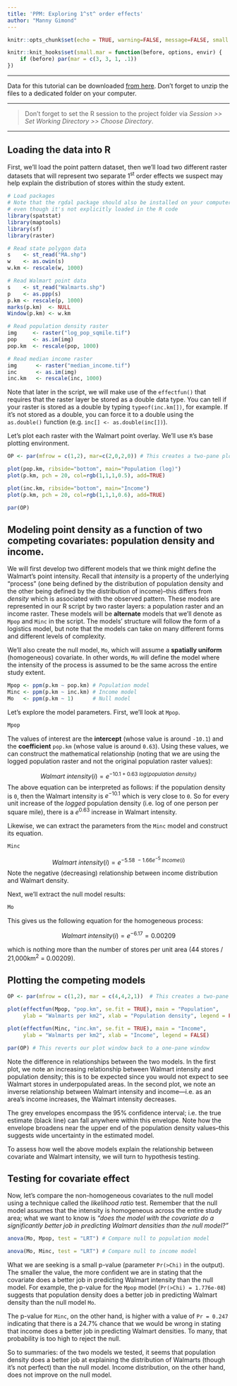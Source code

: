 ```yaml
---
title: 'PPM: Exploring 1^st^ order effects'
author: "Manny Gimond"
---
```


```r
knitr::opts_chunk$set(echo = TRUE, warning=FALSE, message=FALSE, small.mar=TRUE)

knitr::knit_hooks$set(small.mar = function(before, options, envir) {
    if (before) par(mar = c(3, 3, 1, .1))  
})

```

------------------------------------------------------------------------

[Data for this tutorial can be downloaded [from here](./data.zip). Don't forget to unzip the files to a dedicated folder on your computer.]{.block1}

-----

> Don't forget to set the R session to the project folder via *Session \>\> Set Working Directory \>\> Choose Directory*.

-----

## Loading the data into R

First, we'll load the point pattern dataset, then we'll load two different raster datasets that will represent two separate 1^st^  order effects we suspect may help explain the distribution of stores within the study extent.

```r
# Load packages
# Note that the rgdal package should also be installed on your computer 
# even though it's not explicitly loaded in the R code
library(spatstat)
library(maptools)
library(sf)
library(raster)

# Read state polygon data
s    <- st_read("MA.shp")
w    <- as.owin(s)
w.km <- rescale(w, 1000)

# Read Walmart point data
s    <- st_read("Walmarts.shp")
p    <- as.ppp(s)
p.km <- rescale(p, 1000)
marks(p.km)  <- NULL
Window(p.km) <- w.km

# Read population density raster
img     <- raster("log_pop_sqmile.tif")
pop     <- as.im(img)
pop.km  <- rescale(pop, 1000)

# Read median income raster
img      <- raster("median_income.tif")
inc      <- as.im(img)
inc.km   <- rescale(inc, 1000)
```

Note that later in the script, we will make use of the `effectfun()` that requires that the raster layer be stored as a double data type. You can tell if your raster is stored as a double by typing `typeof(inc.km[])`, for example. If it's not stored as a double, you can force it to a double using the `as.double()` function (e.g. `inc[] <- as.double(inc[])`). 

Let's plot each raster with the Walmart point overlay. We'll use `R`'s base plotting environment.

```r
OP <- par(mfrow = c(1,2), mar=c(2,0,2,0)) # This creates a two-pane plotting window

plot(pop.km, ribside="bottom", main="Population (log)")
plot(p.km, pch = 20, col=rgb(1,1,1,0.5), add=TRUE)

plot(inc.km, ribside="bottom", main="Income")
plot(p.km, pch = 20, col=rgb(1,1,1,0.6), add=TRUE)

par(OP)
```

## Modeling point density as a function of two competing covariates: population density and income.

We will first develop two different models that we think might define the Walmart's point intensity. Recall that *intensity* is a property of the underlying "process" (one being defined by the distribution of population density and the other being defined by the distribution of income)--this differs from *density* which is associated with the observed pattern. These models are represented in our R script by two raster layers: a population raster and an income raster. These models will be  **alternate** models that we'll denote as `Mpop` and `Minc` in the script. The models' structure will follow the form of a logistics model, but note that the models can take on many different forms and different levels of complexity.

We'll also create the null model, `Mo`, which will assume a **spatially uniform** (homogeneous) covariate. In other words, `Mo` will define the model where the intensity of the process is assumed to be the same across the entire study extent.

```r
Mpop <- ppm(p.km ~ pop.km) # Population model
Minc <- ppm(p.km ~ inc.km) # Income model
Mo   <- ppm(p.km ~ 1)      # Null model
```

Let's explore the model parameters. First, we'll look at `Mpop`.

```r
Mpop
```

The values of interest are the **intercept** (whose value is around `-10.1`) and the **coefficient** `pop.km` (whose value is around `0.63`). Using these values, we can construct the mathematical relationship (noting that we are using the logged population raster and not the original population raster values):

$$
Walmart\ intensity(i)= e^{−10.1 + 0.63\ log(population\ density_i)}
$$ The above equation can be interpreted as follows: if the population density is `0`, then the Walmart intensity is $e^{−10.1}$ which is very close to `0`. So for every unit increase of the *logged* population density (i.e. log of one person per square mile), there is a $e^{0.63}$ increase in Walmart intensity.

Likewise, we can extract the parameters from the `Minc` model and construct its equation.

```r
Minc
```

$$
Walmart\ intensity(i) = e^{−5.58\ −1.66e^{−5}\ Income(i)}
$$ Note the negative (decreasing) relationship between income distribution and Walmart density.

Next, we'll extract the null model results:

```r
Mo
```

This gives us the following equation for the homogeneous process:

$$
Walmart\ intensity(i) = e^{−6.17} = 0.00209
$$

which is nothing more than the number of stores per unit area (44 stores / 21,000km^2^ = 0.00209).

## Plotting the competing models

```r
OP <- par(mfrow = c(1,2), mar = c(4,4,2,1))  # This creates a two-pane plotting window

plot(effectfun(Mpop, "pop.km", se.fit = TRUE), main = "Population",
     ylab = "Walmarts per km2", xlab = "Population density", legend = FALSE)

plot(effectfun(Minc, "inc.km", se.fit = TRUE), main = "Income",
     ylab = "Walmarts per km2", xlab = "Income", legend = FALSE)

par(OP) # This reverts our plot window back to a one-pane window
```

Note the difference in relationships between the two models. In the first plot, we note an increasing relationship between Walmart intensity and population density; this is to be expected since you would not expect to see Walmart stores in underpopulated areas. In the second plot, we note an inverse relationship between Walmart intensity and income---i.e. as an area's income increases, the Walmart intensity decreases.

The grey envelopes encompass the 95% confidence interval; i.e. the true estimate (black line) can fall anywhere within this envelope. Note how the envelope broadens near the upper end of the population density values--this suggests wide uncertainty in the estimated model.

To assess how well the above models explain the relationship between covariate and Walmart intensity, we will turn to hypothesis testing.

## Testing for covariate effect

Now, let's compare the non-homogeneous covariates to the null model using a technique called the *likelihood ratio* test. Remember that the null model assumes that the intensity is homogeneous across the entire study area; what we want to know is *"does the model with the covariate do a significantly better job in predicting Walmart densities than the null model?"*

```r
anova(Mo, Mpop, test = "LRT") # Compare null to population model
```

```r
anova(Mo, Minc, test = "LRT") # Compare null to income model
```

What we are seeking is a small p-value (parameter `Pr(>Chi)` in the output). The smaller the value, the more confident we are in stating that the covariate does a better job in predicting Walmart intensity than the null model. For example, the p-value for the `Mpop` model (`Pr(>Chi) = 1.776e-08`) suggests that population density does a better job in predicting Walmart density than the null model `Mo`.

The p-value for `Minc`, on the other hand, is higher with a value of `Pr = 0.247` indicating that there is a 24.7% chance that we would be wrong in stating that income does a better job in predicting Walmart densities. To many, that probability is too high to reject the null.

So to summaries: of the two models we tested, it seems that population density does a better job at explaining the distribution of Walmarts (though it's not perfect) than the null model. Income distribution, on the other hand, does not improve on the null model.


